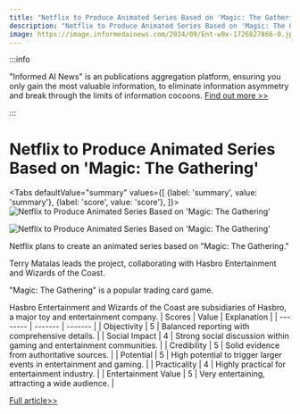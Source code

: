 ```yaml
---
title: "Netflix to Produce Animated Series Based on 'Magic: The Gathering'"
description: "Netflix to Produce Animated Series Based on 'Magic: The Gathering'"
image: https://image.informedainews.com/2024/09/Ent-w9x-1726827866-0.jpg
---
```



:::info

"Informed AI News" is an publications aggregation platform, ensuring you only gain the most valuable information, to eliminate information asymmetry and break through the limits of information cocoons.  [Find out more >>](/)

:::

# Netflix to Produce Animated Series Based on 'Magic: The Gathering'


<Tabs
	defaultValue="summary"
	values={[
	{label: 'summary', value: 'summary'},
	{label: 'score', value: 'score'},
]}>
<TabItem value="summary">
<img
  src="https://image.informedainews.com/2024/09/Ent-w9x-1726827866-0.jpg"
  alt="Netflix to Produce Animated Series Based on 'Magic: The Gathering'"
/>

<img
  src="https://image.informedainews.com/2024/09/Ent-rSI-1726827866-1.jpg"
  alt="Netflix to Produce Animated Series Based on 'Magic: The Gathering'"
/>



Netflix plans to create an animated series based on "Magic: The Gathering."

Terry Matalas leads the project, collaborating with Hasbro Entertainment and Wizards of the Coast.

"Magic: The Gathering" is a popular trading card game.

Hasbro Entertainment and Wizards of the Coast are subsidiaries of Hasbro, a major toy and entertainment company.
</TabItem>
<TabItem value="score">
	| Scores     | Value   | Explanation |
	| -------- | ------- | ------- |
	| Objectivity  | 5    | Balanced reporting with comprehensive details.    |
	| Social Impact | 4     | Strong social discussion within gaming and entertainment communities.    |
	| Credibility    | 5    | Solid evidence from authoritative sources.    |
	| Potential    | 5    | High potential to trigger larger events in entertainment and gaming.    |
	| Practicality    | 4    | Highly practical for entertainment industry.    |
	| Entertainment Value    | 5    | Very entertaining, attracting a wide audience.    |
</TabItem>
</Tabs>

[Full article>>](https://www.gcores.com/articles/188514)

